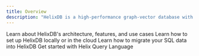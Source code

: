 ```yaml
---
title: Overview
description: "HelixDB is a high-performance graph-vector database with its own query language, Helix Query Language (HQL), designed for traversing and manipulating graph and vector data efficiently."
---
```


<CardGroup cols={2}>
  <Card
    title="HelixDB Overview"
    icon="note"
    href="../info/helix-overview"
  >
    Learn about HelixDB's architecture, features, and use cases
  </Card>
  <Card
    title="Installation"
    icon="download"
    href="../get-started/installation"
  >
    Learn how to set up HelixDB locally or in the cloud
  </Card>
  <Card
    title="SQL Migration"
    icon="database"
    href="../get-started/sql-ingestion"
  >
    Learn how to migrate your SQL data into HelixDB
  </Card>
  <Card
    title="HQL (Helix Query Language)"
    icon="book-atlas"
    href="../hql/schema-definition"
  >
    Get started with Helix Query Language
  </Card>
</CardGroup>


